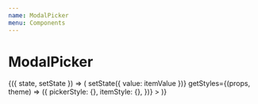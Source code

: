 ```yaml
---
name: ModalPicker
menu: Components
---
```



# ModalPicker

<Playground>
  <State initial={{ value: 'css' }}>
    {({ state, setState }) => (
      <ModalPicker
        useHistory={false}
        header={null}
        size="large"
        selectedValue={state.value}
        onValueChange={(itemValue, itemIndex) => setState({ value: itemValue })}
        getStyles={(props, theme) => ({
          pickerStyle: {},
          itemStyle: {},
        })}
      >
        <PickerItem label="C" value="c" />
        <PickerItem label="C#" value="c#" />
        <PickerItem label="C++" value="c++" />
        <PickerItem label="CSS" value="css" />
        <PickerItem label="Elixir" value="elixir" />
        <PickerItem label="Elm" value="elm" />
        <PickerItem label="Erlang" value="erlang" />
        <PickerItem label="Go" value="go" />
        <PickerItem label="Haskell" value="haskell" />
        <PickerItem label="HTML" value="html" />
        <PickerItem label="Java" value="java" />
        <PickerItem label="JavaScript" value="js" />
        <PickerItem label="Lua" value="lua" />
        <PickerItem label="Python" value="python" />
        <PickerItem label="R" value="r" />
        <PickerItem label="Ruby" value="ruby" />
        <PickerItem label="Rust" value="rust" />
        <PickerItem label="Switft" value="swift" />
        <PickerItem label="Typescript" value="typescript" />
      </ModalPicker>
    )}
  </State>
</Playground>
